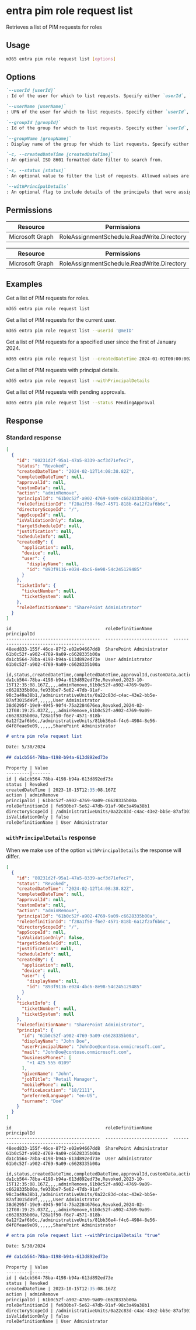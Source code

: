 
# entra pim role request list

Retrieves a list of PIM requests for roles

## Usage

```sh
m365 entra pim role request list [options]
```

## Options

```md definition-list
`--userId [userId]`
: Id of the user for which to list requests. Specify either `userId`, `userName`, `groupId` or `groupName`. If not specified, all requests will be listed.

`--userName [userName]`
: UPN of the user for which to list requests. Specify either `userId`, `userName`, `groupId` or `groupName`. If not specified, all requests will be listed.

`--groupId [groupId]`
: Id of the group for which to list requests. Specify either `userId`, `userName`, `groupId` or `groupName`. If not specified, all requests will be listed.

`--groupName [groupName]`
: Display name of the group for which to list requests. Specify either `userId`, `userName`, `groupId` or `groupName`. If not specified, all requests will be listed.

`-c, --createdDateTime [createdDateTime]`
: An optional ISO 8601 formatted date filter to search from.

`-s, --status [status]`
: An optional value to filter the list of requests. Allowed values are: `Canceled`, `Denied`, `Failed`, `Granted`, `PendingAdminDecision`, `PendingApproval`, `PendingProvisioning`, `PendingScheduleCreation`, `Provisioned`, `Revoked`, and `ScheduleCreated`.

`--withPrincipalDetails`
: An optional flag to include details of the principals that were assigned a role.
```

<Global />

## Permissions
<Tabs>
  <TabItem value="Delegated">

  | Resource        | Permissions                                |
  |-----------------|--------------------------------------------|
  | Microsoft Graph | RoleAssignmentSchedule.ReadWrite.Directory |

  </TabItem>
  <TabItem value="Application">

  | Resource        | Permissions                                |
  |-----------------|--------------------------------------------|
  | Microsoft Graph | RoleAssignmentSchedule.ReadWrite.Directory |

  </TabItem>
</Tabs>

## Examples

Get a list of PIM requests for roles.

```sh
m365 entra pim role request list
```

Get a list of PIM requests for the current user.

```sh
m365 entra pim role request list --userId '@meID'
```

Get a list of PIM requests for a specified user since the first of January 2024.

```sh
m365 entra pim role request list --createdDateTime 2024-01-01T00:00:00Z
```

Get a list of PIM requests with principal details.

```sh
m365 entra pim role request list --withPrincipalDetails
```

Get a list of PIM requests with pending approvals.

```sh
m365 entra pim role request list --status PendingApproval
```

## Response

### Standard response

<Tabs>
  <TabItem value="JSON">

  ```json
  [
    {
      "id": "80231d2f-95a1-47a5-8339-acf3d71efec7",
      "status": "Revoked",
      "createdDateTime": "2024-02-12T14:08:38.82Z",
      "completedDateTime": null,
      "approvalId": null,
      "customData": null,
      "action": "adminRemove",
      "principalId": "61b0c52f-a902-4769-9a09-c6628335b00a",
      "roleDefinitionId": "f28a1f50-f6e7-4571-818b-6a12f2af6b6c",
      "directoryScopeId": "/",
      "appScopeId": null,
      "isValidationOnly": false,
      "targetScheduleId": null,
      "justification": null,
      "scheduleInfo": null,
      "createdBy": {
        "application": null,
        "device": null,
        "user": {
          "displayName": null,
          "id": "893f9116-e024-4bc6-8e98-54c245129485"
        }
      },
      "ticketInfo": {
        "ticketNumber": null,
        "ticketSystem": null
      },
      "roleDefinitionName": "SharePoint Administrator"
    }
  ]
  ```

  </TabItem>
  <TabItem value="Text">

  ```text
  id                                    roleDefinitionName        principalId
  ------------------------------------  ------------------------  ------------------------------------
  48eed833-155f-46ce-87f2-e02e94667dd8  SharePoint Administrator  61b0c52f-a902-4769-9a09-c6628335b00a
  da1cb564-78ba-4198-b94a-613d892ed73e  User Administrator        61b0c52f-a902-4769-9a09-c6628335b00a
  ```

  </TabItem>
  <TabItem value="CSV">

  ```csv
  id,status,createdDateTime,completedDateTime,approvalId,customData,action,principalId,roleDefinitionId,directoryScopeId,appScopeId,isValidationOnly,targetScheduleId,justification,scheduleInfo,roleDefinitionName
  da1cb564-78ba-4198-b94a-613d892ed73e,Revoked,2023-10-15T12:35:08.167Z,,,,adminRemove,61b0c52f-a902-4769-9a09-c6628335b00a,fe930be7-5e62-47db-91af-98c3a49a38b1,/administrativeUnits/0a22c83d-c4ac-43e2-bb5e-87af3015d49f,,,,,,User Administrator
  38d6295f-19e9-4945-90f4-75a2284676ea,Revoked,2024-02-12T08:19:25.037Z,,,,adminRemove,61b0c52f-a902-4769-9a09-c6628335b00a,f28a1f50-f6e7-4571-818b-6a12f2af6b6c,/administrativeUnits/81bb36e4-f4c6-4984-8e56-d4f8feae9e09,,,,,,SharePoint Administrator
  ```

  </TabItem>
  <TabItem value="Markdown">

  ```md
  # entra pim role request list

  Date: 5/30/2024

  ## da1cb564-78ba-4198-b94a-613d892ed73e

  Property | Value
  ---------|-------
  id | da1cb564-78ba-4198-b94a-613d892ed73e
  status | Revoked
  createdDateTime | 2023-10-15T12:35:08.167Z
  action | adminRemove
  principalId | 61b0c52f-a902-4769-9a09-c6628335b00a
  roleDefinitionId | fe930be7-5e62-47db-91af-98c3a49a38b1
  directoryScopeId | /administrativeUnits/0a22c83d-c4ac-43e2-bb5e-87af3015d49f
  isValidationOnly | false
  roleDefinitionName | User Administrator
  ```

  </TabItem>
</Tabs>

### `withPrincipalDetails` response

When we make use of the option `withPrincipalDetails` the response will differ. 

<Tabs>
  <TabItem value="JSON">

  ```json
  [
    {
      "id": "80231d2f-95a1-47a5-8339-acf3d71efec7",
      "status": "Revoked",
      "createdDateTime": "2024-02-12T14:08:38.82Z",
      "completedDateTime": null,
      "approvalId": null,
      "customData": null,
      "action": "adminRemove",
      "principalId": "61b0c52f-a902-4769-9a09-c6628335b00a",
      "roleDefinitionId": "f28a1f50-f6e7-4571-818b-6a12f2af6b6c",
      "directoryScopeId": "/",
      "appScopeId": null,
      "isValidationOnly": false,
      "targetScheduleId": null,
      "justification": null,
      "scheduleInfo": null,
      "createdBy": {
        "application": null,
        "device": null,
        "user": {
          "displayName": null,
          "id": "893f9116-e024-4bc6-8e98-54c245129485"
        }
      },
      "ticketInfo": {
        "ticketNumber": null,
        "ticketSystem": null
      },
      "roleDefinitionName": "SharePoint Administrator",
      "principal": {
        "id": "61b0c52f-a902-4769-9a09-c6628335b00a",
        "displayName": "John Doe",
        "userPrincipalName": "JohnDoe@contoso.onmicrosoft.com",
        "mail": "JohnDoe@contoso.onmicrosoft.com",
        "businessPhones": [
          "+1 425 555 0109"
        ],
        "givenName": "John",
        "jobTitle": "Retail Manager",
        "mobilePhone": null,
        "officeLocation": "18/2111",
        "preferredLanguage": "en-US",
        "surname": "Doe"
      }
    }
  ]
  ```

  </TabItem>
  <TabItem value="Text">

  ```text
  id                                    roleDefinitionName        principalId
  ------------------------------------  ------------------------  ------------------------------------
  48eed833-155f-46ce-87f2-e02e94667dd8  SharePoint Administrator  61b0c52f-a902-4769-9a09-c6628335b00a
  da1cb564-78ba-4198-b94a-613d892ed73e  User Administrator        61b0c52f-a902-4769-9a09-c6628335b00a
  ```

  </TabItem>
  <TabItem value="CSV">

  ```csv
  id,status,createdDateTime,completedDateTime,approvalId,customData,action,principalId,roleDefinitionId,directoryScopeId,appScopeId,isValidationOnly,targetScheduleId,justification,scheduleInfo,roleDefinitionName
  da1cb564-78ba-4198-b94a-613d892ed73e,Revoked,2023-10-15T12:35:08.167Z,,,,adminRemove,61b0c52f-a902-4769-9a09-c6628335b00a,fe930be7-5e62-47db-91af-98c3a49a38b1,/administrativeUnits/0a22c83d-c4ac-43e2-bb5e-87af3015d49f,,,,,,User Administrator
  38d6295f-19e9-4945-90f4-75a2284676ea,Revoked,2024-02-12T08:19:25.037Z,,,,adminRemove,61b0c52f-a902-4769-9a09-c6628335b00a,f28a1f50-f6e7-4571-818b-6a12f2af6b6c,/administrativeUnits/81bb36e4-f4c6-4984-8e56-d4f8feae9e09,,,,,,SharePoint Administrator
  ```

  </TabItem>
  <TabItem value="Markdown">

  ```md
  # entra pim role request list --withPrincipalDetails "true"

  Date: 5/30/2024

  ## da1cb564-78ba-4198-b94a-613d892ed73e

  Property | Value
  ---------|-------
  id | da1cb564-78ba-4198-b94a-613d892ed73e
  status | Revoked
  createdDateTime | 2023-10-15T12:35:08.167Z
  action | adminRemove
  principalId | 61b0c52f-a902-4769-9a09-c6628335b00a
  roleDefinitionId | fe930be7-5e62-47db-91af-98c3a49a38b1
  directoryScopeId | /administrativeUnits/0a22c83d-c4ac-43e2-bb5e-87af3015d49f
  isValidationOnly | false
  roleDefinitionName | User Administrator
  ```

  </TabItem>
</Tabs>